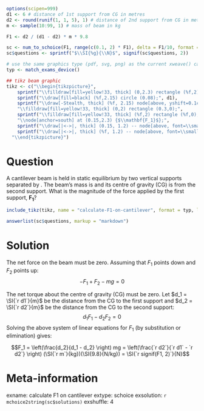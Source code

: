 ```r
options(scipen=999)
d1 <- 6 # distance of 1st support from CG in metres
d2 <- round(runif(1, 1, 5), 1) # distance of 2nd support from CG in metres
m <- sample(10:99, 1) # mass of beam in kg

F1 <- d2 / (d1 - d2) * m * 9.8

sc <- num_to_schoice(F1, range(c(0.1, 2) * F1), delta = F1/10, format = FALSE)
sc$questions <- sprintf("$\\SI{%g}{\\N}$", signif(sc$questions, 2))

# use the same graphics type (pdf, svg, png) as the current xweave() call
typ <- match_exams_device()

## tikz beam graphic
tikz <- c("\\begin{tikzpicture}",
    sprintf("\\filldraw[fill=yellow!33, thick] (0,2.3) rectangle (%f,2);", 2*d1),
    sprintf("\\draw[fill=black] (%f,2.15) circle (0.08);", d1),
    sprintf("\\draw[-Stealth, thick] (%f, 2.15) node[above, yshift=0.1cm, font=\\small]{CG} -- (%f, 0.3);", d1, d1),
    "\\filldraw[fill=yellow!33, thick] (0,2) rectangle (0.3,0);",
    sprintf("\\filldraw[fill=yellow!33, thick] (%f,2) rectangle (%f,0);", d1 - d2, d1 + 0.3 - d2),
    "\\node[anchor=south] at (0.15,2.3) {$\\mathbf{F_1}$};",
    sprintf("\\draw[|<->|, thick] (0.15, 1.2) -- node[above, font=\\small] {\\SI{%g}{m}} (%f, 1.2);", d1 - d2, 6-d2+0.15),
    sprintf("\\draw[|<->|, thick] (%f, 1.2) -- node[above, font=\\small] {\\SI{%g}{m}} (%f, 1.2);", d1 - d2 + 0.15, d2, d1),
  "\\end{tikzpicture}")
```

Question
========
A cantilever beam is held in static equilibrium by two vertical supports separated by \SI{`r d1 - d2`}{m}. The beam's mass is \SI{`r m`}{kg} and its centre of gravity (CG) is \SI{`r d2`}{m} from the second support. What is the magnitude of the force applied by the first support, $\mathbf{F_1}$?

```r
include_tikz(tikz, name = "calculate-F1-on-cantilever", format = typ, library = c("arrows.meta"), packages="siunitx")
```

```r
answerlist(sc$questions, markup = "markdown")
```


Solution
========
The net force on the beam must be zero. Assuming that $F_1$ points down and $F_2$ points up:
$$-F_1 + F_2 - mg = 0$$

The net torque about the centre of gravity (CG) must be zero. Let $d_1 = \SI{`r d1`}{m}$ be the distance from the CG to the first support and $d_2 = \SI{`r d2`}{m}$ be the distance from the CG to the second support:
$$d_1 F_1 - d_2 F_2 = 0$$
Solving the above system of linear equations for $F_1$ (by substitution or elimination) gives:

$$F_1 = \left(\frac{d_2}{d_1 - d_2} \right) mg = \left(\frac{`r d2`}{`r d1` - `r d2`} \right) (\SI{`r m`}{kg})(\SI{9.8}{N/kg}) = \SI{`r signif(F1, 2)`}{N}$$





Meta-information
================
exname: calculate F1 on cantilever
extype: schoice
exsolution: `r mchoice2string(sc$solutions)`
exshuffle: 4
